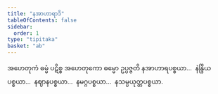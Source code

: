 ```yaml
---
title: "နအာဟာရာဒိ"
tableOfContents: false
sidebar:
  order: 1
type: "tipitaka"
basket: "ab"
---
```



<DynamicBreadcrumb />

<Division number="67">

<Paragraph number="183">
အဟေတုကံ ဓမ္မံ ပဋိစ္စ အဟေတုကော ဓမ္မော ဥပ္ပဇ္ဇတိ နအာဟာရပစ္စယာ…  နဲန္ဒြိယပစ္စယာ…  နဈာနပစ္စယာ…  နမဂ္ဂပစ္စယာ…  နသမ္ပယုတ္တပစ္စယာ.
</Paragraph>
</Division>